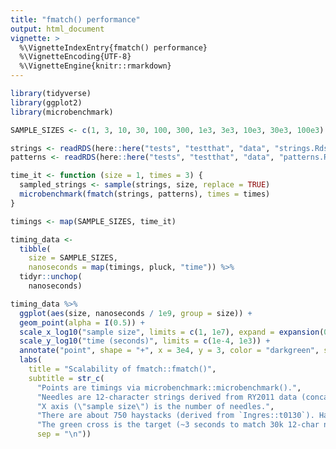 ```yaml
---
title: "fmatch() performance"
output: html_document
vignette: >
  %\VignetteIndexEntry{fmatch() performance}
  %\VignetteEncoding{UTF-8}
  %\VignetteEngine{knitr::rmarkdown}
---
```


```r
library(tidyverse)
library(ggplot2)
library(microbenchmark)
```

```r
SAMPLE_SIZES <- c(1, 3, 10, 30, 100, 300, 1e3, 3e3, 10e3, 30e3, 100e3)
```

```r
strings <- readRDS(here::here("tests", "testthat", "data", "strings.Rds"))
patterns <- readRDS(here::here("tests", "testthat", "data", "patterns.Rds"))
```

```r
time_it <- function (size = 1, times = 3) {
  sampled_strings <- sample(strings, size, replace = TRUE)
  microbenchmark(fmatch(strings, patterns), times = times)
}
```

```r
timings <- map(SAMPLE_SIZES, time_it)
```

```r
timing_data <-
  tibble(
    size = SAMPLE_SIZES,
    nanoseconds = map(timings, pluck, "time")) %>%
  tidyr::unchop(
    nanoseconds)
```

```r
timing_data %>%
  ggplot(aes(size, nanoseconds / 1e9, group = size)) +
  geom_point(alpha = I(0.5)) +
  scale_x_log10("sample size", limits = c(1, 1e7), expand = expansion(0, 1)) +
  scale_y_log10("time (seconds)", limits = c(1e-4, 1e3)) +
  annotate("point", shape = "+", x = 3e4, y = 3, color = "darkgreen", size = I(10)) +
  labs(
    title = "Scalability of fmatch::fmatch()",
    subtitle = str_c(
      "Points are timings via microbenchmark::microbenchmark().",
      "Needles are 12-character strings derived from RY2011 data (concatenations of `cat_id` and `SIC_id`).",
      "X axis (\"sample size\") is the number of needles.",
      "There are about 750 haystacks (derived from `Ingres::t0130`). Haystacks are also 12-character strings.",
      "The green cross is the target (~3 seconds to match 30k 12-char needles against 750 12-char haystacks)",
      sep = "\n"))
```